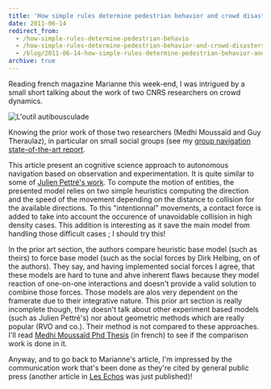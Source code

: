```yaml
---
title: 'How simple rules determine pedestrian behavior and crowd disasters'
date: 2011-06-14
redirect_from:
  - /how-simple-rules-determine-pedestrian-behavio
  - /how-simple-rules-determine-pedestrian-behavior-and-crowd-disasters
  - /blog/2011-06-14-how-simple-rules-determine-pedestrian-behavior-and-crowd-disasters
archive: true
---
```


Reading french magazine Marianne this week-end, I was intrigued by a small short
talking about the work of two CNRS researchers on crowd dynamics.

![L'outil autibousculade](./antibousculade.jpeg)

Knowing the prior work of those two researchers (Medhi Moussaïd and Guy
Theraulaz), in particular on small social groups (see my
[group navigation state-of-the-art report](/group-navigation-state-of-the-art-report).

This article present an cognitive science approach to autonomous navigation
based on observation and experimentation. It is quite similar to some of
[Julien Pettré's work](http://www.irisa.fr/bunraku/GENS/jpettre/pdf/SCA2009.pdf).
To compute the motion of entities, the presented model relies on two simple
heuristics computing the direction and the speed of the movement depending on
the distance to collision for the available directions. To this "intentionnal"
movements, a contact force is added to take into account the occurence of
unavoidable collision in high density cases. This addition is interesting as it
save the main model from handling those difficult cases ; I should try this!

In the prior art section, the authors compare heuristic base model (such as
theirs) to force base model (such as the social forces by Dirk Helbing, on of
the authors). They say, and having implemented social forces I agree, that these
models are hard to tune and ahve inherent flaws because they model reaction of
one-on-one interactions and doesn't provide a valid solution to combine those
forces. Those models are alos very dependent on the framerate due to their
integrative nature. This prior art section is really incomplete though, they
doesn't talk about other experiment based models (such as Julien Pettré's) nor
about geometric methods which are really popular (RVO and co.). Their method is
not compared to these approaches. I'll read
[Medhi Moussaïd Phd Thesis](http://mehdimoussaid.com/TheseMoussaid.pdf) (in
french) to see if the comparison work is done in it.

Anyway, and to go back to Marianne's article, I'm impressed by the communication
work that's been done as they're cited by general public press (another article
in
[Les Echos](http://www.lesechos.fr/innovation/technologies/0201429911498-un-nouveau-modele-de-simulation-de-foules-175868.php)
was just published)!
